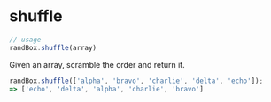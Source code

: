 # shuffle

```js
// usage
randBox.shuffle(array)
```

Given an array, scramble the order and return it.

```js
randBox.shuffle(['alpha', 'bravo', 'charlie', 'delta', 'echo']);
=> ['echo', 'delta', 'alpha', 'charlie', 'bravo']
```
